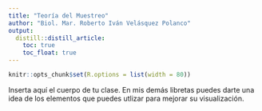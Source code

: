 ```yaml
---
title: "Teoría del Muestreo"
author: "Biol. Mar. Roberto Iván Velásquez Polanco"
output: 
  distill::distill_article:
    toc: true
    toc_float: true
---
```


```r
knitr::opts_chunk$set(R.options = list(width = 80))
```


Inserta aquí el cuerpo de tu clase. En mis demás libretas puedes darte una idea de los elementos que puedes utlizar para mejorar su visualización.
